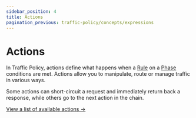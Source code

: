 ```yaml
---
sidebar_position: 4
title: Actions
pagination_previous: traffic-policy/concepts/expressions
---
```


# Actions

In Traffic Policy, actions define what happens when a [Rule](/traffic-policy/concepts/phase-rules) on a [Phase](/traffic-policy/concepts/phases) conditions are met. Actions allow you to manipulate, route or manage traffic in various ways.

Some actions can short-circuit a request and immediately return back a response, while others go to the next action in the chain.

[View a list of available actions →](/traffic-policy/actions)

